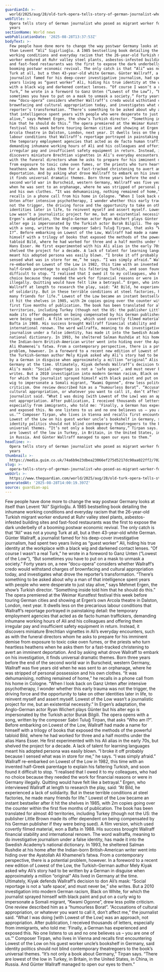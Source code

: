 ```yaml
---
guardianId: >-
  world/2025/aug/28/old-turk-opera-tells-story-of-german-journalist-who-posed-as-migrant-worker-for-two-years
webTitle: >-
  Opera tells story of German journalist who posed as migrant worker for two
  years
sectionName: World news
webPublicationDate: '2025-08-28T13:37:53Z'
bodyText: >-
  Few people have done more to change the way postwar Germany looks at itself
  than Levent “Ali” Sigirlioğlu. A 1985 bestselling book detailing the inhumane
  working conditions and everyday racism that the 26-year-old Turkish migrant
  worker endured at Ruhr valley steel plants, asbestos-infested building sites
  and fast-food restaurants was the first to expose the dark underbelly of a
  booming postwar economic revival. The only catch is that “Ali” was not a young
  Turk at all, but a then 43-year-old white German. Günter Wallraff, a
  journalist famed for his deep-cover investigative journalism, had spent two
  years living as “guest worker” Ali, hiding his true identity at the workplace
  with a black wig and darkened contact lenses. “Of course I wasn’t a real
  Turk,” he wrote in a foreword to Ganz Unten (“Lowest of the Low”), “But
  sometimes you have to put on a mask to unmask a society.” Forty years on, a
  new “docu-opera” considers whether Wallraff’s credo would withstand charges of
  brownfacing and cultural appropriation today, and investigates what drove the
  reporter’s transformation. “There’s something to be asked about why a man of
  that intelligence spent years with people who were desperate to just stay
  alive,” says Mehmet Ergen, the show’s Turkish director. “Something inside told
  him that he should do this.” The opera premiered at the Weimar Kunstfest
  festival this week before touring German cities and showing at Ergen’s own
  Arcola theatre in Dalston, London, next year. It dwells less on the precarious
  labour conditions that Wallraff’s reportage portrayed in painstaking detail:
  the temporary employment agencies that acted as de facto human traffickers,
  demanding inhumane working hours of Ali and his colleagues and offering them
  irregular pay and insufficient safety equipment in return. Instead, it
  discovers miniature Brechtian vignettes in Ali’s everyday encounters, such as
  with the funeral directors whom he asks to prepare for his imminent demise
  from exposure to toxic coke oven fumes, or the priests who turn heartless
  heathens when he asks them for a fast-tracked christening to avert an imminent
  deportation. And by asking what drove Wallraff to embark on his investigation,
  it finds universal dramatic themes. Born three years before the end of the
  second world war in Burscheid, western Germany, Wallraff was five years old
  when he was sent to an orphanage, where he was stripped of personal possession
  and his own clothes. “It was dehumanising, nothing remained of home,” he
  recalls in a phone call from his home in Cologne. “When I look back on Ganz
  Unten after intensive psychotherapy, I wonder whether this early trauma was
  not the trigger, the driving force and the opportunity to take on other
  identities later in life, to reinvent myself and assert myself. Lowest of the
  Low wasn’t a journalistic project for me, but an existential necessity.” In
  Ergen’s adaptation, the Anglo-German actor Ryan Wichert plays Günter but his
  alter ego is impersonated by the Turkish actor Burak Bilgili. The opera opens
  with a song, written by the composer Sabri Tuluğ Tirpan, that asks “Who am
  I?”. Before embarking on Lowest of the Low, Wallraff had made a name for
  himself with a trilogy of books that exposed the methods of the powerful
  tabloid Bild, where he had worked for three and a half months under the alias
  Hans Esser. He first experimented with his Ali alias in the early 70s, but
  shelved the project for a decade. A lack of talent for learning languages
  meant his adopted persona was easily blown. “I broke it off probably because I
  sensed what was in store for me,” he says. “I was simply afraid.” Wallraff
  re-embarked on Lowest of the Low in 1982, this time with an invented
  half-Greek parentage to explain his faltering Turkish, and soon found it
  difficult to stop. “I realised that I owed it to my colleagues, who had no
  choice because they needed the work for financial reasons or were in Germany
  illegally. Quitting would have felt like a betrayal.” Ergen, who interviewed
  Wallraff at length to research the play, said: “At Bild, he experienced a lack
  of solidarity. But in these terrible conditions at steel factories, he made
  many friends for life.” Lowest of the Low became an instant bestseller after
  it hit the shelves in 1985, with 2m copies going over the counter within the
  first five months of publication. The book has been translated for almost 40
  territories, including Turkey (though not the US: the publisher Little Brown
  made its offer dependent on being compensated by his German publisher if they
  were being sued). A film version, which used covertly filmed material, won a
  Bafta in 1988. His success brought Wallraff financial stability and
  international renown. The word wallraffa, meaning to do investigative
  journalism under a false identity, has made it into the Swedish Academy’s
  national dictionary. In 1993, he sheltered Salman Rushdie at his home after
  the Indian-born British-American writer went into hiding over the Ayatollah
  Ali Khamenei’s fatwa. From a contemporary perspective, there is a potential
  problem, however. In a foreword to a recent new edition of Lowest of the Low,
  the Turkish-German author Mely Kiyak asked why Ali’s story had to be written
  by a German in disguise when approximately a million “original” Alis lived in
  Germany at the time. Ultimately, Kiyak defends Wallraff’s decision to don
  Ali’s mask: “Social reportage is not a ‘safe space’, and must never be,” she
  writes. But a 2010 investigation into modern German racism, Black on White,
  for which the journalist sprayed himself with black paint and put on a curly
  wig to impersonate a Somali migrant, “Kwami Ogonne”, drew less polite
  criticism. One review described him as a “humourless Borat”. “Accusations of
  cultural appropriation, or whatever you want to call it, don’t affect me,” the
  journalist said. “What I was doing [with Lowest of the Low] was an approach,
  not appropriation. After publication, I received thousands of letters,
  especially from immigrants, who told me: ‘Finally, a German has experienced
  and exposed this. No one listens to us and no one believes us – you are one of
  us.’” Composer Tirpan, who lives in Vienna and recalls first encountering
  Lowest of the Low on his guest worker uncle’s bookshelf in Germany, said
  identity politics should not blind contemporary theatregoers to the book’s
  universal themes. “It’s not only a book about Germany,” Tirpan says. “There
  are lowest of the low in Turkey, in Britain, in the United States, in China,
  in Russia. And Günter Wallraff managed to open our eyes to them.”
headline: >-
  Opera tells story of German journalist who posed as migrant worker for two
  years
thumbnail: >-
  https://media.guim.co.uk/74a6b9e23dbea23066ef275d5217dc90aa022ff2/702_0_3538_2832/500.jpg
slug: >-
  opera-tells-story-of-german-journalist-who-posed-as-migrant-worker-for-two-years
webUrl: >-
  https://www.theguardian.com/world/2025/aug/28/old-turk-opera-tells-story-of-german-journalist-who-posed-as-migrant-worker-for-two-years
generatedAt: '2025-08-28T14:00:19.397Z'
source: guardian-api
---
```

Few people have done more to change the way postwar Germany looks at itself than Levent “Ali” Sigirlioğlu. A 1985 bestselling book detailing the inhumane working conditions and everyday racism that the 26-year-old Turkish migrant worker endured at Ruhr valley steel plants, asbestos-infested building sites and fast-food restaurants was the first to expose the dark underbelly of a booming postwar economic revival. The only catch is that “Ali” was not a young Turk at all, but a then 43-year-old white German. Günter Wallraff, a journalist famed for his deep-cover investigative journalism, had spent two years living as “guest worker” Ali, hiding his true identity at the workplace with a black wig and darkened contact lenses. “Of course I wasn’t a real Turk,” he wrote in a foreword to Ganz Unten (“Lowest of the Low”), “But sometimes you have to put on a mask to unmask a society.” Forty years on, a new “docu-opera” considers whether Wallraff’s credo would withstand charges of brownfacing and cultural appropriation today, and investigates what drove the reporter’s transformation. “There’s something to be asked about why a man of that intelligence spent years with people who were desperate to just stay alive,” says Mehmet Ergen, the show’s Turkish director. “Something inside told him that he should do this.” The opera premiered at the Weimar Kunstfest festival this week before touring German cities and showing at Ergen’s own Arcola theatre in Dalston, London, next year. It dwells less on the precarious labour conditions that Wallraff’s reportage portrayed in painstaking detail: the temporary employment agencies that acted as de facto human traffickers, demanding inhumane working hours of Ali and his colleagues and offering them irregular pay and insufficient safety equipment in return. Instead, it discovers miniature Brechtian vignettes in Ali’s everyday encounters, such as with the funeral directors whom he asks to prepare for his imminent demise from exposure to toxic coke oven fumes, or the priests who turn heartless heathens when he asks them for a fast-tracked christening to avert an imminent deportation. And by asking what drove Wallraff to embark on his investigation, it finds universal dramatic themes. Born three years before the end of the second world war in Burscheid, western Germany, Wallraff was five years old when he was sent to an orphanage, where he was stripped of personal possession and his own clothes. “It was dehumanising, nothing remained of home,” he recalls in a phone call from his home in Cologne. “When I look back on Ganz Unten after intensive psychotherapy, I wonder whether this early trauma was not the trigger, the driving force and the opportunity to take on other identities later in life, to reinvent myself and assert myself. Lowest of the Low wasn’t a journalistic project for me, but an existential necessity.” In Ergen’s adaptation, the Anglo-German actor Ryan Wichert plays Günter but his alter ego is impersonated by the Turkish actor Burak Bilgili. The opera opens with a song, written by the composer Sabri Tuluğ Tirpan, that asks “Who am I?”. Before embarking on Lowest of the Low, Wallraff had made a name for himself with a trilogy of books that exposed the methods of the powerful tabloid Bild, where he had worked for three and a half months under the alias Hans Esser. He first experimented with his Ali alias in the early 70s, but shelved the project for a decade. A lack of talent for learning languages meant his adopted persona was easily blown. “I broke it off probably because I sensed what was in store for me,” he says. “I was simply afraid.” Wallraff re-embarked on Lowest of the Low in 1982, this time with an invented half-Greek parentage to explain his faltering Turkish, and soon found it difficult to stop. “I realised that I owed it to my colleagues, who had no choice because they needed the work for financial reasons or were in Germany illegally. Quitting would have felt like a betrayal.” Ergen, who interviewed Wallraff at length to research the play, said: “At Bild, he experienced a lack of solidarity. But in these terrible conditions at steel factories, he made many friends for life.” Lowest of the Low became an instant bestseller after it hit the shelves in 1985, with 2m copies going over the counter within the first five months of publication. The book has been translated for almost 40 territories, including Turkey (though not the US: the publisher Little Brown made its offer dependent on being compensated by his German publisher if they were being sued). A film version, which used covertly filmed material, won a Bafta in 1988. His success brought Wallraff financial stability and international renown. The word wallraffa, meaning to do investigative journalism under a false identity, has made it into the Swedish Academy’s national dictionary. In 1993, he sheltered Salman Rushdie at his home after the Indian-born British-American writer went into hiding over the Ayatollah Ali Khamenei’s fatwa. From a contemporary perspective, there is a potential problem, however. In a foreword to a recent new edition of Lowest of the Low, the Turkish-German author Mely Kiyak asked why Ali’s story had to be written by a German in disguise when approximately a million “original” Alis lived in Germany at the time. Ultimately, Kiyak defends Wallraff’s decision to don Ali’s mask: “Social reportage is not a ‘safe space’, and must never be,” she writes. But a 2010 investigation into modern German racism, Black on White, for which the journalist sprayed himself with black paint and put on a curly wig to impersonate a Somali migrant, “Kwami Ogonne”, drew less polite criticism. One review described him as a “humourless Borat”. “Accusations of cultural appropriation, or whatever you want to call it, don’t affect me,” the journalist said. “What I was doing [with Lowest of the Low] was an approach, not appropriation. After publication, I received thousands of letters, especially from immigrants, who told me: ‘Finally, a German has experienced and exposed this. No one listens to us and no one believes us – you are one of us.’” Composer Tirpan, who lives in Vienna and recalls first encountering Lowest of the Low on his guest worker uncle’s bookshelf in Germany, said identity politics should not blind contemporary theatregoers to the book’s universal themes. “It’s not only a book about Germany,” Tirpan says. “There are lowest of the low in Turkey, in Britain, in the United States, in China, in Russia. And Günter Wallraff managed to open our eyes to them.”
